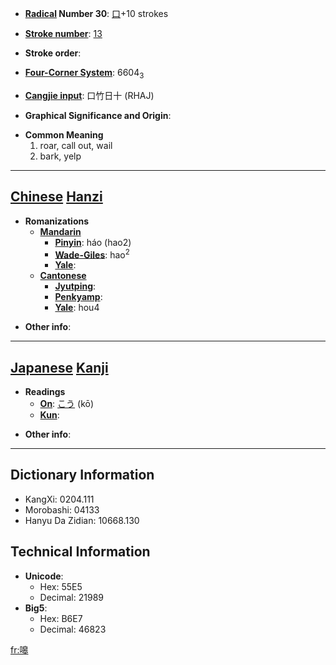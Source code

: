 * '''[[Wiktionary:Chinese radical index| Radical]] Number 30''': [[Wiktionary:Chinese radical index 口|口]]+10 strokes

* '''[[Wiktionary:Chinese total strokes index|Stroke number]]''': [[Wiktionary:Chinese total strokes index 13|13]]

* '''Stroke order''': 

* '''[[Wiktionary:Chinese four corner index|Four-Corner System]]''': 6604<sub>3</sub>

* '''[[Wiktionary:Chinese Cangjie index|Cangjie input]]''': 口竹日十 (RHAJ)

* '''Graphical Significance and Origin''': 

* '''Common Meaning'''
*#roar, call out, wail
*# bark, yelp


----

== [[Chinese]] [[Hanzi]] ==

* '''Romanizations'''
** '''[[Mandarin]]'''
*** '''[[Pinyin]]''': háo (hao2)
*** '''[[Wade-Giles]]''': hao<sup>2</sup>
*** '''[[Yale]]''': 
** '''[[Cantonese]]'''
*** '''[[Jyutping]]''':
*** '''[[Penkyamp]]''': 
*** '''[[Yale]]''': hou4

* '''Other info''': 

----

== [[Japanese]] [[Kanji]] ==

* '''Readings'''
** '''[[On]]''': [[こう]] (kō)
** '''[[Kun]]''': 

* '''Other info''':  

----

== Dictionary Information ==

* KangXi: 0204.111
* Morobashi: 04133
* Hanyu Da Zidian: 10668.130

== Technical Information ==

* '''Unicode''':
** Hex: 55E5
** Decimal: 21989
* '''Big5''':
** Hex: B6E7
** Decimal: 46823

[[fr:嗥]]